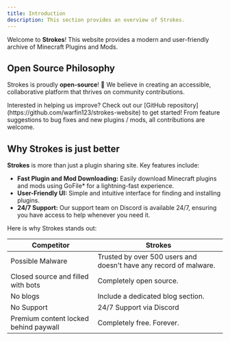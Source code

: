 ```yaml
---
title: Introduction
description: This section provides an overview of Strokes.
---
```


Welcome to **Strokes**! This website provides a modern and user-friendly archive of Minecraft Plugins and Mods.
##  Open Source Philosophy

Strokes is proudly **open-source**! 🎉 We believe in creating an accessible, collaborative platform that thrives on community contributions.

<Note title="Contribute"> 
 Interested in helping us improve? Check out our [GitHub repository](https://github.com/warfin123/strokes-website) to get started! From feature suggestions to bug fixes and new plugins / mods, all contributions are welcome.
</Note>

## Why Strokes is just better

**Strokes** is more than just a plugin sharing site. Key features include:

- **Fast Plugin and Mod Downloading:** Easily download Minecraft plugins and mods using GoFile* for a lightning-fast experience.
- **User-Friendly UI:** Simple and intuitive interface for finding and installing plugins.
- **24/7 Support:** Our support team on Discord is available 24/7, ensuring you have access to help whenever you need it.

Here is why Strokes stands out:

| **Competitor**                | **Strokes**                                              |
|-------------------------------|----------------------------------------------------------|
| Possible Malware              | Trusted by over 500 users and doesn't have any record of malware.|
| Closed source and filled with bots    | Completely open source.                          |
| No blogs                      | Include a dedicated blog section.                        |
| No Support                    | 24/7 Support via Discord                                 |
| Premium content locked behind paywall | Completely free. Forever.                        |